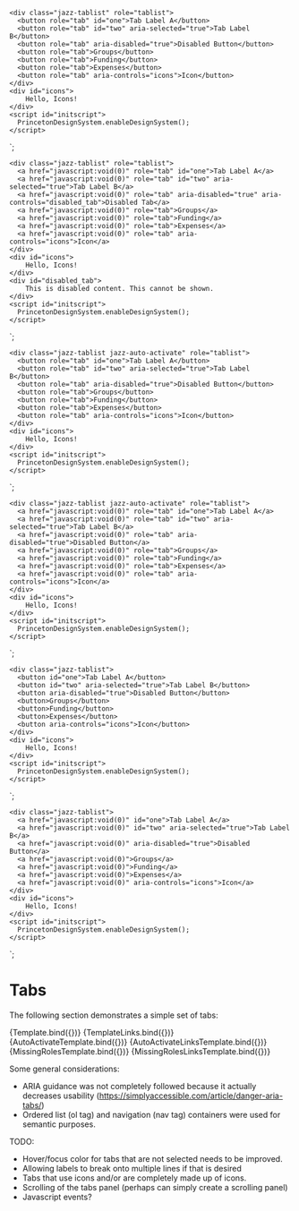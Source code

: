 
<Meta title="Components/Tabs" component="Tabs" />

    <div class="jazz-tablist" role="tablist">
      <button role="tab" id="one">Tab Label A</button>
      <button role="tab" id="two" aria-selected="true">Tab Label B</button>
      <button role="tab" aria-disabled="true">Disabled Button</button>
      <button role="tab">Groups</button>
      <button role="tab">Funding</button>
      <button role="tab">Expenses</button>
      <button role="tab" aria-controls="icons">Icon</button>
    </div>
    <div id="icons">
        Hello, Icons!
    </div>
    <script id="initscript">
      PrincetonDesignSystem.enableDesignSystem();
    </script>
`;

    <div class="jazz-tablist" role="tablist">
      <a href="javascript:void(0)" role="tab" id="one">Tab Label A</a>
      <a href="javascript:void(0)" role="tab" id="two" aria-selected="true">Tab Label B</a>
      <a href="javascript:void(0)" role="tab" aria-disabled="true" aria-controls="disabled_tab">Disabled Tab</a>
      <a href="javascript:void(0)" role="tab">Groups</a>
      <a href="javascript:void(0)" role="tab">Funding</a>
      <a href="javascript:void(0)" role="tab">Expenses</a>
      <a href="javascript:void(0)" role="tab" aria-controls="icons">Icon</a>
    </div>
    <div id="icons">
        Hello, Icons!
    </div>
    <div id="disabled_tab">
        This is disabled content. This cannot be shown.
    </div>
    <script id="initscript">
      PrincetonDesignSystem.enableDesignSystem();
    </script>
`;

    <div class="jazz-tablist jazz-auto-activate" role="tablist">
      <button role="tab" id="one">Tab Label A</button>
      <button role="tab" id="two" aria-selected="true">Tab Label B</button>
      <button role="tab" aria-disabled="true">Disabled Button</button>
      <button role="tab">Groups</button>
      <button role="tab">Funding</button>
      <button role="tab">Expenses</button>
      <button role="tab" aria-controls="icons">Icon</button>
    </div>
    <div id="icons">
        Hello, Icons!
    </div>
    <script id="initscript">
      PrincetonDesignSystem.enableDesignSystem();
    </script>
`;

    <div class="jazz-tablist jazz-auto-activate" role="tablist">
      <a href="javascript:void(0)" role="tab" id="one">Tab Label A</a>
      <a href="javascript:void(0)" role="tab" id="two" aria-selected="true">Tab Label B</a>
      <a href="javascript:void(0)" role="tab" aria-disabled="true">Disabled Button</a>
      <a href="javascript:void(0)" role="tab">Groups</a>
      <a href="javascript:void(0)" role="tab">Funding</a>
      <a href="javascript:void(0)" role="tab">Expenses</a>
      <a href="javascript:void(0)" role="tab" aria-controls="icons">Icon</a>
    </div>
    <div id="icons">
        Hello, Icons!
    </div>
    <script id="initscript">
      PrincetonDesignSystem.enableDesignSystem();
    </script>
`;

    <div class="jazz-tablist">
      <button id="one">Tab Label A</button>
      <button id="two" aria-selected="true">Tab Label B</button>
      <button aria-disabled="true">Disabled Button</button>
      <button>Groups</button>
      <button>Funding</button>
      <button>Expenses</button>
      <button aria-controls="icons">Icon</button>
    </div>
    <div id="icons">
        Hello, Icons!
    </div>
    <script id="initscript">
      PrincetonDesignSystem.enableDesignSystem();
    </script>
`;


    <div class="jazz-tablist">
      <a href="javascript:void(0)" id="one">Tab Label A</a>
      <a href="javascript:void(0)" id="two" aria-selected="true">Tab Label B</a>
      <a href="javascript:void(0)" aria-disabled="true">Disabled Button</a>
      <a href="javascript:void(0)">Groups</a>
      <a href="javascript:void(0)">Funding</a>
      <a href="javascript:void(0)">Expenses</a>
      <a href="javascript:void(0)" aria-controls="icons">Icon</a>
    </div>
    <div id="icons">
        Hello, Icons!
    </div>
    <script id="initscript">
      PrincetonDesignSystem.enableDesignSystem();
    </script>
`;

# Tabs

The following section demonstrates a simple set of tabs:

<Canvas>
    <Story name="Simple" args={{
        label: 'Simple Tabs' 
    }}>
      {Template.bind({})}
    </Story>
</Canvas>


<Canvas>
    <Story name="Simple Links" args={{
        label: 'Simple Links'
    }}>
      {TemplateLinks.bind({})}
    </Story>
</Canvas>

<Canvas>
    <Story name="Auto Activate" args={{
        label: 'Auto Activate Tabs'
    }}>
      {AutoActivateTemplate.bind({})}
    </Story>
</Canvas>

<Canvas>
    <Story name="Auto Activate Links" args={{
        label: 'Auto Activate Links'
    }}>
      {AutoActivateLinksTemplate.bind({})}
    </Story>
</Canvas>

<Canvas>
    <Story name="Missing Roles" args={{
        label: 'Missing Roles'
    }}>
      {MissingRolesTemplate.bind({})}
    </Story>
</Canvas>

<Canvas>
    <Story name="Missing Roles Links" args={{
        label: 'Missing Roles Links'
    }}>
      {MissingRolesLinksTemplate.bind({})}
    </Story>
</Canvas>

Some general considerations:

* ARIA guidance was not completely followed because it actually decreases usability (https://simplyaccessible.com/article/danger-aria-tabs/)
* Ordered list (ol tag) and navigation (nav tag) containers were used for semantic purposes. 

TODO: 

* Hover/focus color for tabs that are not selected needs to be improved.
* Allowing labels to break onto multiple lines if that is desired
* Tabs that use icons and/or are completely made up of icons.
* Scrolling of the tabs panel (perhaps can simply create a scrolling panel)
* Javascript events?

